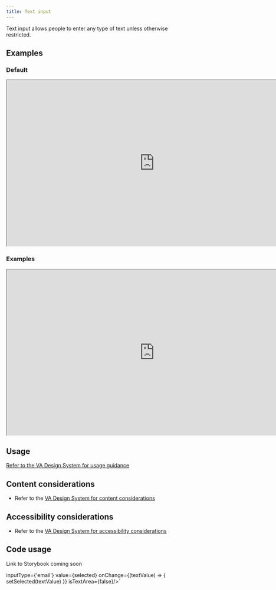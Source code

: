 ```yaml
---
title: Text input
---
```



Text input allows people to enter any type of text unless otherwise restricted.

## Examples

### Default
<iframe width="800" height="450" alt="Image of master component in Figma showing light and dark mode" src="https://www.figma.com/embed?embed_host=share&url=https%3A%2F%2Fwww.figma.com/design/g15WfeOSaVFl8Eapoc6UtP/%5BNEW%5D-Text-input?node-id=4394-547&t=13B9cqqaRF3A0suB-4" allowfullscreen></iframe>

### Examples
<iframe width="800" height="450" alt="Image of component examples in Figma" src="https://www.figma.com/embed?embed_host=share&url=https%3A%2F%2Fwww.figma.com/design/g15WfeOSaVFl8Eapoc6UtP/%5BNEW%5D-Text-input?node-id=4394-548&t=13B9cqqaRF3A0suB-4" allowfullscreen></iframe>

## Usage

[Refer to the VA Design System for usage guidance](https://design.va.gov/components/form/text-input)

## Content considerations
* Refer to the [VA Design System for content considerations](https://design.va.gov/components/form/text-input)

## Accessibility considerations
* Refer to the [VA Design System for accessibility considerations](https://design.va.gov/components/form/text-input#accessibility-considerations)

## Code usage
Link to Storybook coming soon

inputType={'email'} 
value={selected} 
onChange={(textValue) => { setSelected(textValue) }} 
isTextArea={false}/>`


<ComponentTopInfo componentName="VATextInput" example={exampleString} codeString={VATextInputString} />